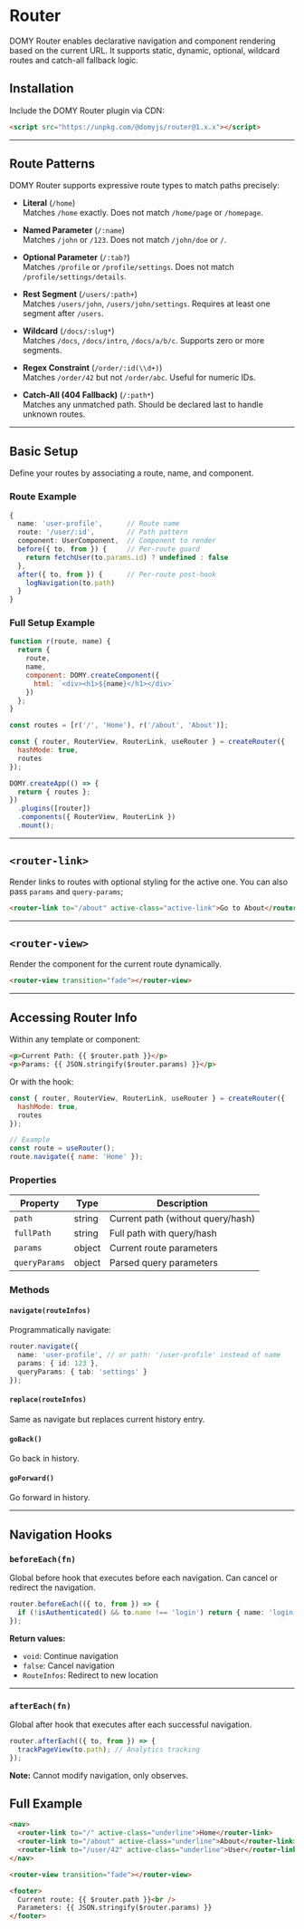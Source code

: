 
# Router

DOMY Router enables declarative navigation and component rendering based on the current URL. It supports static, dynamic, optional, wildcard routes and catch-all fallback logic.

## Installation

Include the DOMY Router plugin via CDN:

```html
<script src="https://unpkg.com/@domyjs/router@1.x.x"></script>
```

---

## Route Patterns

DOMY Router supports expressive route types to match paths precisely:

- **Literal** (`/home`)  
  Matches `/home` exactly. Does not match `/home/page` or `/homepage`.

- **Named Parameter** (`/:name`)  
  Matches `/john` or `/123`. Does not match `/john/doe` or `/`.

- **Optional Parameter** (`/:tab?`)  
  Matches `/profile` or `/profile/settings`. Does not match `/profile/settings/details`.

- **Rest Segment** (`/users/:path+`)  
  Matches `/users/john`, `/users/john/settings`. Requires at least one segment after `/users`.

- **Wildcard** (`/docs/:slug*`)  
  Matches `/docs`, `/docs/intro`, `/docs/a/b/c`. Supports zero or more segments.

- **Regex Constraint** (`/order/:id(\\d+)`)  
  Matches `/order/42` but not `/order/abc`. Useful for numeric IDs.

- **Catch-All (404 Fallback)** (`/:path*`)  
  Matches any unmatched path. Should be declared last to handle unknown routes.

---

## Basic Setup

Define your routes by associating a route, name, and component.

### Route Example

```typescript
{
  name: 'user-profile',      // Route name
  route: '/user/:id',        // Path pattern
  component: UserComponent,  // Component to render
  before({ to, from }) {     // Per-route guard
    return fetchUser(to.params.id) ? undefined : false
  },
  after({ to, from }) {      // Per-route post-hook
    logNavigation(to.path)
  }
}
```

### Full Setup Example

```js
function r(route, name) {
  return {
    route,
    name,
    component: DOMY.createComponent({
      html: `<div><h1>${name}</h1></div>`
    })
  };
}

const routes = [r('/', 'Home'), r('/about', 'About')];

const { router, RouterView, RouterLink, useRouter } = createRouter({
  hashMode: true,
  routes
});

DOMY.createApp(() => {
  return { routes };
})
  .plugins([router])
  .components({ RouterView, RouterLink })
  .mount();
```

---

## `<router-link>`

Render links to routes with optional styling for the active one. You can also pass `params` and `query-params`;

```html
<router-link to="/about" active-class="active-link">Go to About</router-link>
```

---

## `<router-view>`

Render the component for the current route dynamically.

```html
<router-view transition="fade"></router-view>
```

---

## Accessing Router Info

Within any template or component:

```html
<p>Current Path: {{ $router.path }}</p>
<p>Params: {{ JSON.stringify($router.params) }}</p>
```

Or with the hook:

```js
const { router, RouterView, RouterLink, useRouter } = createRouter({
  hashMode: true,
  routes
});

// Example
const route = useRouter();
route.navigate({ name: 'Home' });
```

### Properties

| Property      | Type   | Description                       |
| ------------- | ------ | --------------------------------- |
| `path`        | string | Current path (without query/hash) |
| `fullPath`    | string | Full path with query/hash         |
| `params`      | object | Current route parameters          |
| `queryParams` | object | Parsed query parameters           |

### Methods

#### `navigate(routeInfos)`

Programmatically navigate:

```typescript
router.navigate({
  name: 'user-profile', // or path: '/user-profile' instead of name
  params: { id: 123 },
  queryParams: { tab: 'settings' }
});
```

#### `replace(routeInfos)`

Same as navigate but replaces current history entry.

#### `goBack()`

Go back in history.

#### `goForward()`

Go forward in history.

---

## Navigation Hooks

### `beforeEach(fn)`

Global before hook that executes before each navigation. Can cancel or redirect the navigation.

```typescript
router.beforeEach(({ to, from }) => {
  if (!isAuthenticated() && to.name !== 'login') return { name: 'login' }; // Redirect to login
});
```

**Return values:**

- `void`: Continue navigation
- `false`: Cancel navigation
- `RouteInfos`: Redirect to new location

---

### `afterEach(fn)`

Global after hook that executes after each successful navigation.

```typescript
router.afterEach(({ to, from }) => {
  trackPageView(to.path); // Analytics tracking
});
```

**Note:** Cannot modify navigation, only observes.

## Full Example

```html
<nav>
  <router-link to="/" active-class="underline">Home</router-link>
  <router-link to="/about" active-class="underline">About</router-link>
  <router-link to="/user/42" active-class="underline">User</router-link>
</nav>

<router-view transition="fade"></router-view>

<footer>
  Current route: {{ $router.path }}<br />
  Parameters: {{ JSON.stringify($router.params) }}
</footer>
```

<RouterExample />
